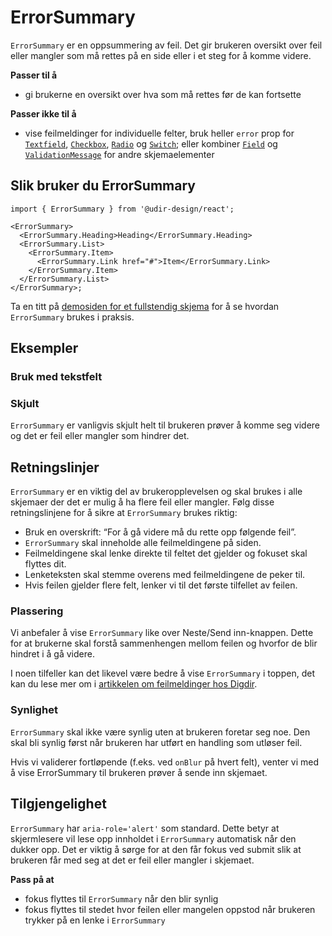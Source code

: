 

<Meta of={ErrorSummaryStories} />

# ErrorSummary

`ErrorSummary` er en oppsummering av feil. Det gir brukeren oversikt over feil eller
mangler som må rettes på en side eller i et steg for å komme videre.

**Passer til å**

- gi brukerne en oversikt over hva som må rettes før de kan fortsette

**Passer ikke til å**

- vise feilmeldinger for individuelle felter, bruk heller `error` prop for [`Textfield`](/docs/components-textfield--docs), [`Checkbox`](/docs/components-checkbox--docs), [`Radio`](/docs/components-radio--docs) og [`Switch`](/docs/components-switch--docs); eller kombiner [`Field`](/docs/components-switch--docs) og [`ValidationMessage`](/docs/components-typography--docs#validationmessage) for andre skjemaelementer

## Slik bruker du ErrorSummary

<Primary />
<Controls />

```tsx
import { ErrorSummary } from '@udir-design/react';

<ErrorSummary>
  <ErrorSummary.Heading>Heading</ErrorSummary.Heading>
  <ErrorSummary.List>
    <ErrorSummary.Item>
      <ErrorSummary.Link href="#">Item</ErrorSummary.Link>
    </ErrorSummary.Item>
  </ErrorSummary.List>
</ErrorSummary>;
```

Ta en titt på [demosiden for et fullstendig skjema](/docs/demo-form-demo--docs/) for å se hvordan `ErrorSummary` brukes i praksis.

## Eksempler

### Bruk med tekstfelt

<Canvas of={ErrorSummaryStories.WithForm} />

### Skjult

`ErrorSummary` er vanligvis skjult helt til brukeren prøver å komme seg videre og det er feil eller mangler som hindrer det.

<Canvas of={ErrorSummaryStories.ShowHide} />

## Retningslinjer

`ErrorSummary` er en viktig del av brukeropplevelsen og skal brukes i alle skjemaer der det er mulig å ha flere feil eller mangler. Følg disse retningslinjene for å sikre at `ErrorSummary` brukes riktig:

- Bruk en overskrift: “For å gå videre må du rette opp følgende feil”.
- `ErrorSummary` skal inneholde alle feilmeldingene på siden.
- Feilmeldingene skal lenke direkte til feltet det gjelder og fokuset skal flyttes dit.
- Lenketeksten skal stemme overens med feilmeldingene de peker til.
- Hvis feilen gjelder flere felt, lenker vi til det første tilfellet av feilen.

### Plassering

Vi anbefaler å vise `ErrorSummary` like over Neste/Send inn-knappen. Dette for
at brukerne skal forstå sammenhengen mellom feilen og hvorfor de blir hindret i å gå videre.

I noen tilfeller kan det likevel være bedre å vise `ErrorSummary` i toppen, det kan du lese mer om i [artikkelen om feilmeldinger hos Digdir](https://designsystemet.no/monstre/feilmeldinger#oppsummering-av-flere-feilmeldinger).

### Synlighet

`ErrorSummary` skal ikke være synlig uten at brukeren foretar seg noe. Den skal bli synlig først når brukeren har utført en handling som utløser feil.

Hvis vi validerer fortløpende (f.eks. ved `onBlur` på hvert felt), venter vi med å vise ErrorSummary til brukeren prøver å sende inn skjemaet.

## Tilgjengelighet

`ErrorSummary` har `aria-role='alert'` som standard. Dette betyr at skjermlesere vil lese opp innholdet i `ErrorSummary` automatisk når den dukker opp. Det er viktig å sørge for at den får fokus ved submit slik at brukeren får med seg at det er feil eller mangler i skjemaet.

**Pass på at**

- fokus flyttes til `ErrorSummary` når den blir synlig
- fokus flyttes til stedet hvor feilen eller mangelen oppstod når brukeren trykker på en lenke i `ErrorSummary`
